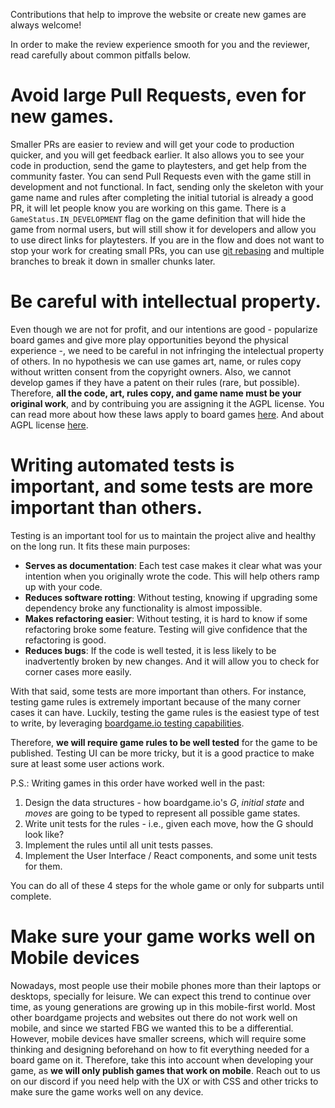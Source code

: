 
<Meta title="Documentation/Contributing" />

Contributions that help to improve the website or create new games are always welcome!

In order to make the review experience smooth for you and the reviewer, read carefully about common pitfalls below.

# Avoid large Pull Requests, even for new games.

Smaller PRs are easier to review and will get your code to production quicker, and you will get feedback earlier. It also allows you to see your code in production, send the game to playtesters, and get help from the community faster.
You can send Pull Requests even with the game still in development and not functional. In fact, sending only the skeleton with your game name and rules after completing the initial tutorial is already a good PR, it will let people know you are working on this game. 
There is a `GameStatus.IN_DEVELOPMENT` flag on the game definition that will hide the game from normal users, but will still show it for developers and allow you to use direct links for playtesters.
If you are in the flow and does not want to stop your work for creating small PRs, you can use [git rebasing](https://stackoverflow.com/questions/6217156/break-a-previous-commit-into-multiple-commits) and multiple branches to break it down in smaller chunks later.

# Be careful with intellectual property.

Even though we are not for profit, and our intentions are good - popularize board games and give more play opportunities beyond the physical experience -, we need to be careful in not infringing the intelectual property of others.
In no hypothesis we can use games art, name, or rules copy without written consent from the copyright owners. Also, we cannot develop games if they have a patent on their rules (rare, but possible).
Therefore, **all the code, art, rules copy, and game name must be your original work**, and by contribuing you are assigning it the AGPL license.
You can read more about how these laws apply to board games [here](https://www.americanbar.org/groups/intellectual_property_law/publications/landslide/2014-15/march-april/not-playing-around-board-games-intellectual-property-law/). And about AGPL license [here](https://tldrlegal.com/license/gnu-affero-general-public-license-v3-(agpl-3.0)).

# Writing automated tests is important, and some tests are more important than others.

Testing is an important tool for us to maintain the project alive and healthy on the long run. It fits these main purposes:

- **Serves as documentation**: Each test case makes it clear what was your intention when you originally wrote the code. This will help others ramp up with your code.
- **Reduces software rotting**: Without testing, knowing if upgrading some dependency broke any functionality is almost impossible.
- **Makes refactoring easier**: Without testing, it is hard to know if some refactoring broke some feature. Testing will give confidence that the refactoring is good.
- **Reduces bugs**: If the code is well tested, it is less likely to be inadvertently broken by new changes. And it will allow you to check for corner cases more easily.

With that said, some tests are more important than others. For instance, testing game rules is extremely important because of the many corner cases it can have.
Luckily, testing the game rules is the easiest type of test to write, by leveraging [boardgame.io testing capabilities](https://boardgame.io/documentation/#/testing?id=testing-strategies).

Therefore, **we will require game rules to be well tested** for the game to be published. Testing UI can be more tricky, but it is a good practice to make sure at least some user actions work.

P.S.: Writing games in this order have worked well in the past:
1. Design the data structures - how boardgame.io's *G*, *initial state* and *moves* are going to be typed to represent all possible game states.
2. Write unit tests for the rules - i.e., given each move, how the G should look like?
3. Implement the rules until all unit tests passes.
4. Implement the User Interface / React components, and some unit tests for them.

You can do all of these 4 steps for the whole game or only for subparts until complete.

# Make sure your game works well on Mobile devices

Nowadays, most people use their mobile phones more than their laptops or desktops, specially for leisure.
We can expect this trend to continue over time, as young generations are growing up in this mobile-first world.
Most other boardgame projects and websites out there do not work well on mobile, and since we started FBG we wanted this to be a differential.
However, mobile devices have smaller screens, which will require some thinking and designing beforehand on how to fit everything needed for a board game on it.
Therefore, take this into account when developing your game, as **we will only publish games that work on mobile**.
Reach out to us on our discord if you need help with the UX or with CSS and other tricks to make sure the game works well on any device.